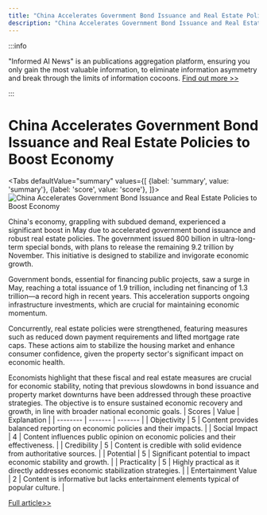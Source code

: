 ```yaml
---
title: "China Accelerates Government Bond Issuance and Real Estate Policies to Boost Economy"
description: "China Accelerates Government Bond Issuance and Real Estate Policies to Boost Economy"
---
```



:::info

"Informed AI News" is an publications aggregation platform, ensuring you only gain the most valuable information, to eliminate information asymmetry and break through the limits of information cocoons.  [Find out more >>](/)

:::

# China Accelerates Government Bond Issuance and Real Estate Policies to Boost Economy


<Tabs
	defaultValue="summary"
	values={[
	{label: 'summary', value: 'summary'},
	{label: 'score', value: 'score'},
]}>
<TabItem value="summary">
<img
  src="https://image.informedainews.com/2024/06/Eco-llR-1717494721-0.jpg"
  alt="China Accelerates Government Bond Issuance and Real Estate Policies to Boost Economy"
/>



China's economy, grappling with subdued demand, experienced a significant boost in May due to accelerated government bond issuance and robust real estate policies. The government issued 800 billion in ultra-long-term special bonds, with plans to release the remaining 9.2 trillion by November. This initiative is designed to stabilize and invigorate economic growth.

Government bonds, essential for financing public projects, saw a surge in May, reaching a total issuance of 1.9 trillion, including net financing of 1.3 trillion—a record high in recent years. This acceleration supports ongoing infrastructure investments, which are crucial for maintaining economic momentum.

Concurrently, real estate policies were strengthened, featuring measures such as reduced down payment requirements and lifted mortgage rate caps. These actions aim to stabilize the housing market and enhance consumer confidence, given the property sector's significant impact on economic health.

Economists highlight that these fiscal and real estate measures are crucial for economic stability, noting that previous slowdowns in bond issuance and property market downturns have been addressed through these proactive strategies. The objective is to ensure sustained economic recovery and growth, in line with broader national economic goals.
</TabItem>
<TabItem value="score">
	| Scores     | Value   | Explanation |
	| -------- | ------- | ------- |
	| Objectivity  | 5    | Content provides balanced reporting on economic policies and their impacts.    |
	| Social Impact | 4     | Content influences public opinion on economic policies and their effectiveness.    |
	| Credibility    | 5    | Content is credible with solid evidence from authoritative sources.    |
	| Potential    | 5    | Significant potential to impact economic stability and growth.    |
	| Practicality    | 5    | Highly practical as it directly addresses economic stabilization strategies.    |
	| Entertainment Value    | 2    | Content is informative but lacks entertainment elements typical of popular culture.    |
</TabItem>
</Tabs>

[Full article>>](https://www.yicai.com/news/102135807.html)
